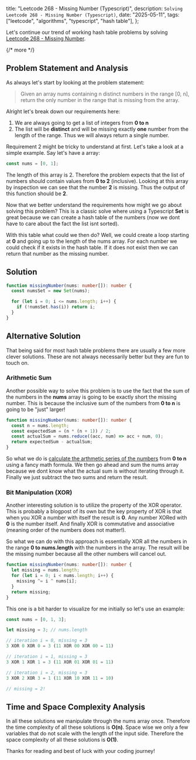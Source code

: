   title: "Leetcode 268 - Missing Number (Typescript)",
  description: `Solving Leetcode 268 - Missing Number (Typescript)`,
  date: "2025-05-11",
  tags: ["leetcode", "algorithms", "typescript", "hash table"],
};

Let's continue our trend of working hash table problems by solving [Leetcode 268 - Missing Number](https://leetcode.com/problems/missing-number/).

{/* more */}

## Problem Statement and Analysis

As always let's start by looking at the problem statement:

> Given an array nums containing n distinct numbers in the range [0, n], return the only number in the range that is missing from the array.

Alright let's break down our requirements here:

1. We are always going to get a list of integers from **0 to n**
2. The list will be **distinct** and will be missing exactly **one** number from the length of the range. Thus we will always return a single number.

Requirement 2 might be tricky to understand at first. Let's take a look at a simple example. Say let's have a array:

```ts
const nums = [0, 1];
```

The length of this array is 2. Therefore the problem expects that the list of numbers should contain values from **0 to 2** (inclusive). Looking at this array by inspection we can see that the number **2** is missing. Thus the output of this function should be **2**.

Now that we better understand the requirements how might we go about solving this problem? This is a classic solve where using a Typescript **Set** is great because we can create a hash table of the numbers (now we dont have to care about the fact the list isnt sorted).

With this table what could we then do? Well, we could create a loop starting at **0** and going up to the length of the nums array. For each number we could check if it exists in the hash table. If it does not exist then we can return that number as the missing number.

## Solution

```ts
function missingNumber(nums: number[]): number {
  const numsSet = new Set(nums);

  for (let i = 0; i <= nums.length; i++) {
    if (!numsSet.has(i)) return i;
  }
}
```

## Alternative Solution

That being said for most hash table problems there are usually a few more clever solutions. These are not always necessarily better but they are fun to touch on.

### Arithmetic Sum

Another possible way to solve this problem is to use the fact that the sum of the numbers in the **nums** array is going to be exactly short the missing number. This is because the inclusive sum of the numbers from **0 to n** is going to be "just" larger!

```ts
function missingNumber(nums: number[]): number {
  const n = nums.length;
  const expectedSum = (n * (n + 1)) / 2;
  const actualSum = nums.reduce((acc, num) => acc + num, 0);
  return expectedSum - actualSum;
}
```

So what we do is [calculate the arthmetic series of the numbers](https://www.chilimath.com/lessons/advanced-algebra/arithmetic-series-formula/) from **0 to n** using a fancy math formula. We then go ahead and sum the nums array because we dont know what the actual sum is without iterating through it. Finally we just subtract the two sums and return the result.

### Bit Manipulation (XOR)

Another interesting solution is to utilize the property of the XOR operator. This is probably a blogpost of its own but the key property of XOR is that when you XOR a number with itself the result is **0**. Any number XORed with **0** is the number itself. And finally XOR is commutative and associative (meaning order of the numbers does not matter!).

So what we can do with this approach is essentially XOR all the numbers in the range **0 to nums.length** with the numbers in the array. The result will be the missing number because all the other numbers will cancel out.

```ts
function missingNumber(nums: number[]): number {
  let missing = nums.length;
  for (let i = 0; i < nums.length; i++) {
    missing ^= i ^ nums[i];
  }
  return missing;
}
```

This one is a bit harder to visualize for me initially so let's use an example:

```ts
const nums = [0, 1, 3];

let missing = 3; // nums.length

// iteration i = 0, missing = 3
3 XOR 0 XOR 0 = 3 (11 XOR 00 XOR 00 = 11)

// iteration i = 1, missing = 3
3 XOR 1 XOR 1 = 3 (11 XOR 01 XOR 01 = 11)

// iteration i = 2, missing = 3
3 XOR 2 XOR 3 = 1 (11 XOR 10 XOR 11 = 10)

// missing = 2!

```

## Time and Space Complexity Analysis

In all these solutions we manipulate through the nums array once. Therefore the time complexity of all these solutions is **O(n)**. Space wise we only a few variables that do not scale with the length of the input side. Therefore the space complexity of all these solutions is **O(1)**.

Thanks for reading and best of luck with your coding journey!
